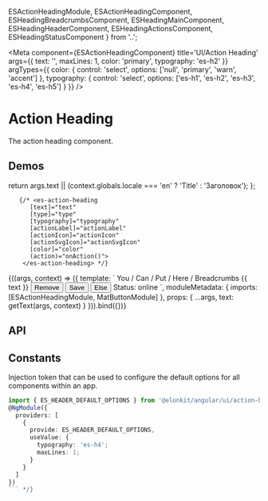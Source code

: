 

  ESActionHeadingModule,
  ESActionHeadingComponent,
  ESHeadingBreadcrumbsComponent,
  ESHeadingMainComponent,
  ESHeadingHeaderComponent,
  ESHeadingActionsComponent,
  ESHeadingStatusComponent
  } from '..';


<Meta
  component={ESActionHeadingComponent}
  title='UI/Action Heading'
  args={{
    text: '',
    maxLines: 1,
    color: 'primary',
    typography: 'es-h2'
  }}
  argTypes={{
    color: {
      control: 'select', options: ['null', 'primary', 'warn', 'accent']
    },
    typography: {
      control: 'select', options: ['es-h1', 'es-h2', 'es-h3', 'es-h4', 'es-h5']
    }
  }}
/>

# Action Heading

The action heading component.

## Demos

  return args.text || (context.globals.locale === 'en' ? 'Title' : 'Заголовок');
};


       {/* <es-action-heading
          [text]="text"
          [type]="type"
          [typography]="typography"
          [actionLabel]="actionLabel"
          [actionIcon]="actionIcon"
          [actionSvgIcon]="actionSvgIcon"
          [color]="color"
          (action)="onAction()">
        </es-action-heading> */}

<Canvas source={ACTION_HEADING_STORY_BASIC_SOURCE}>
  <Story name='Basic' height='110px'>
    {((args, context) => ({
      template: `
        <es-action-heading>
          <es-heading-breadcrumbs>You / Can / Put / Here / Breadcrumbs</es-heading-breadcrumbs>
          <es-heading-main>
            <es-heading-header [typography]="'es-h4'" [maxLines]="3">{{ text }}</es-heading-header>
            <es-heading-actions>
              <button mat-raised-button [color]="color">Remove</button>
              <button mat-raised-button>Save</button>
              <button mat-raised-button [color]="color">Else</button>
            </es-heading-actions>
          </es-heading-main>
          <es-heading-status>Status: online</es-heading-status>
        </es-action-heading>
      `,
      moduleMetadata: {
        imports: [ESActionHeadingModule, MatButtonModule]
      },
      props: {
        ...args,
        text: getText(args, context)
      }
    })).bind({})}
  </Story>
</Canvas>

## API

<ArgsTable of={ESActionHeadingComponent} />


## Constants

Injection token that can be used to configure the default options for all components within an app.

```ts
import { ES_HEADER_DEFAULT_OPTIONS } from '@elonkit/angular/ui/action-heading';
@NgModule({
  providers: [
    {
      provide: ES_HEADER_DEFAULT_OPTIONS,
      useValue: {
        typography: 'es-h4';
        maxLines: 1;
      }
    }
  ]
})
``` */}
